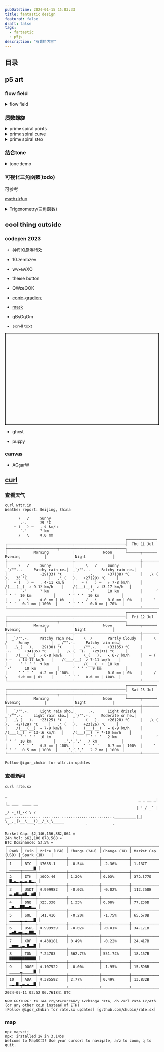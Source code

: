 ```yaml
---
pubDatetime: 2024-01-15 15:03:33
title: fantastic design
featured: false
draft: false
tags:
  - fantastic
  - p5js
description: "有趣的内容"
---
```


## 目录

## p5 art

### flow field

<details>
<summary>flow field</summary>


<FlowFieldA client:visible />

```tsx
import type p5 from "p5";
import Basic from "@components/react/p5/index.tsx";
import { Slider } from "@shadcn/ui/slider";
import { cn } from "@utils/utils";
import { useDebounce } from "@uidotdev/usehooks";
import { useCallback, useState } from "react";

export default () => {
  let [density, setDensity] = useState(30);
  let debounceDensity = useDebounce(density, 200);
  const sketch = useCallback(
    (p: p5) => {
      let points: p5.Vector[];
      let mult: number;
      const setup = () => {
        points = [];
        mult = 0.005;
        p.createCanvas(p.windowHeight / 2, p.windowHeight / 2);
        p.noiseDetail(1, 0.5);
        // p.angleMode(p.DEGREES);
        p.frameRate(120);
        p.pixelDensity(3);
        p.background(0);
        let density = debounceDensity || 200;
        let space = p.width / density;

        for (let i = 0; i < p.width; i += space) {
          for (let j = 0; j < p.height; j += space) {
            let point = p.createVector(i, j);
            points.push(point);
          }
        }
      };
      const draw = () => {
        if (p.frameCount > 1200) {
          p.noLoop();
          return;
        } else {
          p.noStroke();
          p.fill(255);
          for (let i = 0; i < points.length; i++) {
            let r = p.map(points[i].x, 0, p.width, 50, 255);
            let g = p.map(points[i].y, 0, p.height, 255, 50);
            let b = p.map(points[i].x, 0, p.width, 255, 50);
            p.fill(r, g, b);
            let noiseX = points[i].x * mult;
            let noiseY = points[i].y * mult;
            let angle = p.map(p.noise(noiseX, noiseY), 0, 1, 0, 720);
            let walk = p.createVector(p.cos(angle) * 1, p.sin(angle) * 1);
            points[i].add(walk);
            p.ellipse(points[i].x, points[i].y, 1, 1);
          }
        }
      };
      const resize = setup;
      p.setup = setup;
      p.draw = draw;
      p.windowResized = resize;
    },
    [debounceDensity]
  );
  return (
    <>
      密度{density}
      <Slider
        defaultValue={[30]}
        max={40}
        min={20}
        step={1}
        className={cn("w-[100%] m-4")}
        onValueChange={value => {
          setDensity(value[0]);
        }}
        value={[density]}
      />
      <Basic sketch={sketch}></Basic>
    </>
  );
};
```

- after i changed walker angle


<FlowFieldB client:visible />

error

</details>

### 质数螺旋

<details>
<summary>prime spiral points</summary>


<PrimeSpiral client:visible />

```tsx
import type p5 from "p5";
import Basic from "@components/react/p5/index.tsx";
import { useCallback, useState } from "react";
import { useDebounce } from "@uidotdev/usehooks";
import { Slider } from "@shadcn/ui/slider";
import { cn } from "@utils/utils";

export default () => {
  let [Num, setNum] = useState(5);
  let debounceNum = useDebounce(Num, 200);

  const sketch = useCallback(
    (p: p5) => {
      let points: p5.Vector[] = [];

      const setup = () => {
        p.createCanvas(p.windowWidth / 2, p.windowWidth / 2);
        for (let i = 0; i < (p.windowWidth * debounceNum) / p.PI; i++) {
          let vector = p.createVector(i, i);
          points.push(vector);
        }
        p.background(255);
        p.translate(p.windowWidth / 4, p.windowWidth / 4);
        p.stroke(0);
        p.fill(0);
        p.line(0, p.height / 2, p.width, p.height / 2);
        p.line(p.width / 2, 0, p.width / 2, p.height);
        p.noStroke();
        for (let i = 0; i < points.length; i++) {
          let len = points[i].x;
          let x1 = p.cos(len) * len;
          let y1 = p.sin(len) * len;
          x1 = Number(x1.toFixed(2));
          y1 = Number(y1.toFixed(2));
          p.ellipse(
            x1 / debounceNum,
            y1 / debounceNum,
            debounceNum,
            debounceNum
          );
        }
      };
      const draw = () => {};
      const resize = () => {
        p.resizeCanvas(p.windowWidth / 2, 240);
      };
      p.setup = setup;
      p.draw = draw;
      p.windowResized = resize;
    },
    [debounceNum]
  );
  return (
    <>
      数量{Num}
      <Slider
        defaultValue={[5]}
        max={10}
        min={1}
        step={0.1}
        className={cn("w-[100%] m-4")}
        onValueChange={value => {
          setNum(value[0]);
        }}
        value={[Num]}
      />
      <Basic sketch={sketch}></Basic>
    </>
  );
};
```

</details>

<details>
<summary>prime spiral curve</summary>


<PrimeSpiralCurve client:visible />

</details>
<details>
<summary>prime spiral step</summary>


<PrimeSpiralStep client:visible />

</details>

### 结合tone

<details>
<summary>tone demo</summary>


<Tone hideRandom client:visible />

</details>

### 可视化三角函数(todo)

可参考

[mathsisfun](https://www.mathsisfun.com/algebra/trigonometry.html)

<details>
<summary>Trigonometry(三角函数)</summary>


<Trigonometry client:visible />

</details>

## cool thing outside

### codepen 2023

- 神奇的悬浮特效

<p
  class="codepen"
  data-height="500"
  data-default-tab="result"
  data-slug-hash="YzJNbOa"
  data-preview="true"
  data-user="mubangadv"
></p>
<script async src="https://cpwebassets.codepen.io/assets/embed/ei.js"></script>

- 10.zembzev

<p
  class="codepen"
  data-height="500"
  data-default-tab="result"
  data-slug-hash="ZEmBzEv"
  data-preview="true"
  data-user="RAFA3L"
></p>
<script async src="https://cpwebassets.codepen.io/assets/embed/ei.js"></script>

- wvxewXO

<p
  class="codepen"
  data-height="300"
  data-default-tab="result"
  data-slug-hash="wvxewXO"
  data-preview="true"
  data-user="gayane-gasparyan"
></p>
<script async src="https://cpwebassets.codepen.io/assets/embed/ei.js"></script>

- theme button

<p
  class="codepen"
  data-height="300"
  data-default-tab="result"
  data-slug-hash="LYgjpYZ"
  data-preview="true"
  data-user="jh3y"
></p>
<script async src="https://cpwebassets.codepen.io/assets/embed/ei.js"></script>

- QWzeQOK

<p
  class="codepen"
  data-height="300"
  data-default-tab="result"
  data-slug-hash="QWzeQOK"
  data-preview="true"
  data-user="ecemgo"
></p>
<script async src="https://cpwebassets.codepen.io/assets/embed/ei.js"></script>

- [conic-gradient](https://developer.mozilla.org/zh-CN/docs/Web/CSS/gradient/conic-gradient)

<p
  class="codepen"
  data-height="300"
  data-default-tab="result"
  data-slug-hash="GRBeXLY"
  data-preview="true"
  data-user="avstorm"
></p>
<script async src="https://cpwebassets.codepen.io/assets/embed/ei.js"></script>

- [mask](https://developer.mozilla.org/zh-CN/docs/Web/CSS/mask)

<p
  class="codepen"
  data-height="300"
  data-default-tab="result"
  data-slug-hash="MWBjraa"
  data-preview="true"
  data-user="t_afif"
></p>
<script async src="https://cpwebassets.codepen.io/assets/embed/ei.js"></script>

- qByGqOm

<p
  class="codepen"
  data-height="300"
  data-default-tab="result"
  data-slug-hash="qByGqOm"
  data-preview="true"
  data-user="thebabydino"
></p>
<script async src="https://cpwebassets.codepen.io/assets/embed/ei.js"></script>

- scroll text

<p
  class="codepen"
  data-height="300"
  data-default-tab="result"
  data-slug-hash="eYbYydG"
  data-preview="true"
  data-user="jh3y"
  style="height: 300px; box-sizing: border-box; display: flex; align-items: center; justify-content: center; border: 2px solid; margin: 1em 0; padding: 1em;"
></p>
<script async src="https://cpwebassets.codepen.io/assets/embed/ei.js"></script>

- ghost

<p
  class="codepen"
  data-height="300"
  data-default-tab="result"
  data-slug-hash="yLGxEKb"
  data-preview="true"
  data-user="ksenia-k"
></p>
<script async src="https://cpwebassets.codepen.io/assets/embed/ei.js"></script>

- puppy

<p
  class="codepen"
  data-height="300"
  data-default-tab="result"
  data-slug-hash="MWBGbOb"
  data-preview="true"
  data-user="Ma5a"
></p>
<script async src="https://cpwebassets.codepen.io/assets/embed/ei.js"></script>

### canvas

- AGgarW

<p
  class="codepen"
  data-height="300"
  data-default-tab="result"
  data-slug-hash="AGgarW"
  data-pen-title="Gravity Points"
  data-preview="true"
  data-user="akm2"
></p>
<script async src="https://cpwebassets.codepen.io/assets/embed/ei.js"></script>

## [curl](https://github.com/chubin/awesome-console-services?tab=readme-ov-file#Monitoring)

### 查看天气

```shell
curl wttr.in
Weather report: Beijing, China

      \   /     Sunny
       .-.      29 °C
    ― (   ) ―   ↓ 4 km/h
       `-’      7 km
      /   \     0.0 mm
                                                       ┌─────────────┐
┌──────────────────────────────┬───────────────────────┤  Thu 11 Jul ├───────────────────────┬──────────────────────────────┐
│            Morning           │             Noon      └──────┬──────┘     Evening           │             Night            │
├──────────────────────────────┼──────────────────────────────┼──────────────────────────────┼──────────────────────────────┤
│     \   /     Sunny          │     \   /     Sunny          │  _`/"".-.     Patchy rain ne…│  _`/"".-.     Patchy rain ne…│
│      .-.      +29(33) °C     │      .-.      +37(38) °C     │   ,\_(   ).   36 °C          │   ,\_(   ).   +27(29) °C     │
│   ― (   ) ―   ↓ 4-11 km/h    │   ― (   ) ―   ↑ 7-8 km/h     │    /(___(__)  ↗ 9-12 km/h    │    /(___(__)  ↙ 13-17 km/h   │
│      `-’      7 km           │      `-’      10 km          │      ‘ ‘ ‘ ‘  10 km          │      ‘ ‘ ‘ ‘  10 km          │
│     /   \     0.0 mm | 0%    │     /   \     0.0 mm | 0%    │     ‘ ‘ ‘ ‘   0.1 mm | 100%  │     ‘ ‘ ‘ ‘   0.0 mm | 70%   │
└──────────────────────────────┴──────────────────────────────┴──────────────────────────────┴──────────────────────────────┘
                                                       ┌─────────────┐
┌──────────────────────────────┬───────────────────────┤  Fri 12 Jul ├───────────────────────┬──────────────────────────────┐
│            Morning           │             Noon      └──────┬──────┘     Evening           │             Night            │
├──────────────────────────────┼──────────────────────────────┼──────────────────────────────┼──────────────────────────────┤
│  _`/"".-.     Patchy rain ne…│    \  /       Partly Cloudy  │     \   /     Sunny          │  _`/"".-.     Patchy rain ne…│
│   ,\_(   ).   +29(30) °C     │  _ /"".-.     +33(35) °C     │      .-.      +34(35) °C     │   ,\_(   ).   +29(31) °C     │
│    /(___(__)  ↙ 6-8 km/h     │    \_(   ).   ↖ 6-7 km/h     │   ― (   ) ―   ↗ 14-17 km/h   │    /(___(__)  ↗ 7-11 km/h    │
│      ‘ ‘ ‘ ‘  9 km           │    /(___(__)  10 km          │      `-’      10 km          │      ‘ ‘ ‘ ‘  9 km           │
│     ‘ ‘ ‘ ‘   0.2 mm | 100%  │               0.0 mm | 0%    │     /   \     0.0 mm | 0%    │     ‘ ‘ ‘ ‘   0.6 mm | 100%  │
└──────────────────────────────┴──────────────────────────────┴──────────────────────────────┴──────────────────────────────┘
                                                       ┌─────────────┐
┌──────────────────────────────┬───────────────────────┤  Sat 13 Jul ├───────────────────────┬──────────────────────────────┐
│            Morning           │             Noon      └──────┬──────┘     Evening           │             Night            │
├──────────────────────────────┼──────────────────────────────┼──────────────────────────────┼──────────────────────────────┤
│  _`/"".-.     Light rain sho…│      .-.      Light drizzle  │  _`/"".-.     Light rain sho…│  _`/"".-.     Moderate or he…│
│   ,\_(   ).   +23(25) °C     │     (   ).    +26(28) °C     │   ,\_(   ).   +27(29) °C     │   ,\_(   ).   +23(26) °C     │
│    /(___(__)  ← 7-9 km/h     │    (___(__)   ← 8-9 km/h     │    /(___(__)  ← 13-16 km/h   │    /(___(__)  ← 7-10 km/h    │
│      ‘ ‘ ‘ ‘  10 km          │     ‘ ‘ ‘ ‘   2 km           │      ‘ ‘ ‘ ‘  10 km          │    ‚‘‚‘‚‘‚‘   7 km           │
│     ‘ ‘ ‘ ‘   0.5 mm | 100%  │    ‘ ‘ ‘ ‘    0.7 mm | 100%  │     ‘ ‘ ‘ ‘   0.5 mm | 100%  │    ‚’‚’‚’‚’   2.7 mm | 100%  │
└──────────────────────────────┴──────────────────────────────┴──────────────────────────────┴──────────────────────────────┘

Follow @igor_chubin for wttr.in updates
```

### 查看新闻

```
curl rate.sx
                                                                      _
                                                             _ _ __ _| |_ ___  ____ __
                                                            | '_/ _` |  _/ -_)(_-< \ /
__................................................__________|_| \__,_|\__\___()__/_\_\_____
 '           '           '           '           '

Market Cap: $2,146,156,882,064 =
24h Vol: $62,100,878,588 =
BTC Dominance: 53.5% =
┌──────┬──────┬─────────────┬──────────────┬─────────────┬──────────────────┬──────────────┐
│ Rank │ Coin │ Price (USD) │ Change (24H) │ Change (1H) │ Market Cap (USD) │ Spark (1H)   │
├──────┼──────┼─────────────┼──────────────┼─────────────┼──────────────────┼──────────────┤
│ 1    │ BTC  │ 57635.1     │ -0.54%       │ -2.36%      │ 1.137T           │ ▁▁▁▁▁▁▁▁▁▁▁▇ │
├──────┼──────┼─────────────┼──────────────┼─────────────┼──────────────────┼──────────────┤
│ 2    │ ETH  │ 3099.46     │ 1.29%        │ 0.03%       │ 372.577B         │ ▇▂▃▂▁▃▂▃▁▅▂▁ │
├──────┼──────┼─────────────┼──────────────┼─────────────┼──────────────────┼──────────────┤
│ 3    │ USDT │ 0.999982    │ -0.02%       │ -0.02%      │ 112.258B         │ ▃▁▅▇▃▃▅▇▂▁▅▇ │
├──────┼──────┼─────────────┼──────────────┼─────────────┼──────────────────┼──────────────┤
│ 4    │ BNB  │ 523.338     │ 1.35%        │ 0.08%       │ 77.236B          │ ▁▅▂▁▂▇▇▃▃▅▂▂ │
├──────┼──────┼─────────────┼──────────────┼─────────────┼──────────────────┼──────────────┤
│ 5    │ SOL  │ 141.416     │ -0.20%       │ -1.75%      │ 65.570B          │ ▁▁▁▁▁▂▁▂▁▁▁▇ │
├──────┼──────┼─────────────┼──────────────┼─────────────┼──────────────────┼──────────────┤
│ 6    │ USDC │ 0.999959    │ -0.02%       │ -0.01%      │ 34.121B          │ ▃▅▇▃▅▅▂▃▂▇▇▃ │
├──────┼──────┼─────────────┼──────────────┼─────────────┼──────────────────┼──────────────┤
│ 7    │ XRP  │ 0.438181    │ 0.49%        │ -0.22%      │ 24.417B          │ ▁▅▅▅▁▂▃▁▇▃▃▇ │
├──────┼──────┼─────────────┼──────────────┼─────────────┼──────────────────┼──────────────┤
│ 8    │ TON  │ 7.24703     │ 562.76%      │ 551.74%     │ 18.167B          │ ▇▇▇▇▇▇▇▇▇▇▇▇ │
├──────┼──────┼─────────────┼──────────────┼─────────────┼──────────────────┼──────────────┤
│ 9    │ DOGE │ 0.107522    │ -0.00%       │ -1.95%      │ 15.598B          │ ▁▁▁▁▁▂▁▁▁▁▁▇ │
├──────┼──────┼─────────────┼──────────────┼─────────────┼──────────────────┼──────────────┤
│ 10   │ ADA  │ 0.385592    │ 2.77%        │ 0.49%       │ 13.832B          │ ▁▂▁▇▁▂▃▂▃▂▂▇ │
└──────┴──────┴─────────────┴──────────────┴─────────────┴──────────────────┴──────────────┘
2024-07-11 02:52:06.761841 UTC

NEW FEATURE: to see cryptocurrency exchange rate, do curl rate.sx/eth (or any other coin instead of ETH)
[Follow @igor_chubin for rate.sx updates] [github.com/chubin/rate.sx]
```

### map

```shell
npx mapscii
npx: installed 26 in 3.145s
Welcome to MapSCII! Use your cursors to navigate, a/z to zoom, q to quit.



















































                                                                         ⣿⣿⣿⣿⣿⣿⣿⣿⣿⣿⣿⣿⣿⣿⣿⣿⣿⣿⣿⣿⣿⣿⣿⣿⣿⣿⣿⣿⣿⣿⣿⣿⣿⣿⣿⣿⣿⣿⣿⣿⣿⣿⣿⣿⣿⣿⣿⣿⣿⣿⣿⣿⣿⣿⣿⣿⣿⣿⣿⣿⣿⣿⠿⠛⠛⠻⠿⢿⣿⣿⣿⣿⣿⣿⣿⣿⣿⣿⣿⣿⣿⣿⣿⣿⣿⣿⣿⣿⣿⣿⣿⣿⣿⣿⣿⣿⣿⣿⣿⣿⣿⣿⣿⣿⣿⣿⣿⣿⣿⣿⣿⣿⣿⣿⣿⣿⣿⣿⣿⣿⣿⣿⣿⣿⣿⣿⣿⣿⣿⣿⣿⣿⣿⣿⣿⣿⣿⣿⣿⣿⣿⣿⣿⣿⣿⣿⣿⣿⣿⣿⣿⣿⣿⣿⣿⣿⣿⣿⣿⣿⣿⣿⣿⣿⣿⣿⣿⣿⣿⣿⣿⣿⣿⣿
⣿⣿⣿⣿⣿⣿⣿⣿⣿⣿⣿⣿⣿⣿⣿⣿⣿⣿⣿⣿⣿⣿⣿⣿⣿⣿⣿⣿⣿⣿⣿⣿⣿⣿⣿⣿⣿⣿⣿⣿⣿⣿⠿⠻⠟⠛⠛⠿⠿⢿⣿⣿⣿⣿⣿⣿⣿⣿⣿⠟⠛⠃⠀⠀⠀⠀⠀⠀⠹⣿⣿⣿⣿⣿⣿⣿⣿⣿⣿⣿⣿⣿⣿⣿⣿⣿⣿⣿⣿⣿⣿⣿⣿⣿⣿⣿⣿⣿⣿⣿⣿⣿⣿⣿⣿⣿⣿⣿⣿⣿⣿⣿⣿⣿⣿⣿⣿⣿⣿⣿⣿⣿⣿⣿⣿⣿⣿⣿⣿⣿⣿⣿⣿⣿⣿⣿⣿⣿⣿⣿⣿⣿⣿⣿⣿⣿⣿⣿⣿⣿⣿⣿⣿⣿⣿⣿⣿⣿⣿⣿⣿⣿⣿⣿⣿⣿⣿⣿⣿⣿⣿⣿⣿⣿
⣿⣿⣿⣿⣿⣿⣿⣿⣿⣿⣿⣿⣿⣿⣿⣿⣿⣿⣿⣿⣿⣿⣿⣿⣿⣿⣿⣿⣿⣿⣿⣿⣿⣿⣿⣿⣿⣿⣿⢻⡟⠀⠀⠀⠀⠀⠀⠀⠀⠀⢹⣿⣿⣿⣿⣿⣿⣿⠁⠀⠀⠀⠀⠀⠀⠀⠀⠀⠀⢈⣿⣿⣿⣿⣿⣿⣿⣿⣿⣿⣿⣿⣿⣿⣿⣿⣿⣿⣿⣿⣿⣿⣿⣿⣿⣿⣿⣿⣿⣿⣿⣿⣿⣿⣿⣿⣿⣿⣿⣿⣿⣿⣿⣿⣿⣿⣿⣿⣿⣿⣿⣿⣿⣿⣿⣿⣿⣿⣿⣿⣿⣿⣿⣿⣿⣿⣿⣿⣿⣿⣿⣿⣿⣿⣿⣿⣿⣿⣿⣿⣿⣿⣿⣿⣿⣿⣿⣿⣿⣿⣿⣿⣿⣿⣿⣿⣿⣿⣿⣿⣿⣿⣿⣿
⣿⣿⣿⣿⣿⣿⣿⣿⣿⣿⣿⣿⣿⣿⣿⣿⣿⣿⣿⣿⣿⣿⣿⣿⣿⣿⣿⣿⣿⣿⣿⣿⣿⣿⣿⣿⡿⠛⠁⠀⠁⠀⠀⠀⠀⠀⠀⠀⢀⣠⣿⠿⠛⠛⢿⠏⠈⠻⡄⠀⠀⠀⠀⠀⠀⠶⠖⠺⡿⢿⣿⣿⣿⣿⣿⣿⣿⣿⣿⣿⣿⣿⣿⣿⣿⣿⣿⣿⣿⣿⣿⣿⣿⣿⣿⣿⣿⣿⣿⣿⣿⣿⣿⣿⣿⣿⣿⣿⣿⣿⣿⣿⣿⣿⣿⣿⣿⣿⣿⣿⣿⣿⣿⣿⣿⣿⣿⣿⣿⣿⣿⣿⣿⣿⣿⣿⣿⣿⣿⣿⣿⣿⣿⣿⣿⣿⣿⣿⣿⣿⣿⣿⣿⣿⣿⣿⣿⣿⣿⣿⣿⣿⣿⣿⣿⣿⣿⣿⣿⣿⣿⣿⣿⣿
⣿⣿⣿⣿⣿⣿⣿⣿⣿⣿⣿⣿⣿⣿⣿⣿⣿⣿⣿⣿⣿⣿⣿⣿⣿⣿⣿⣿⣿⣿⣿⣿⣿⣿⣿⣿⣧⠀⠀⠀⠀⠀⠀⠀⠀⠀⠀⠐⣿⣿⡇⠀⠀⠀⠀⠀⠀⠀⠈⠀⠀⠀⠀⠀⠀⠀⠀⠀⠀⣸⠟⠋⠁⠈⢻⣿⣿⣿⣿⣿⣿⣿⣿⣿⣿⣿⣿⣿⣿⣿⣿⣿⣿⣿⣿⣿⣿⣿⣿⣿⣿⣿⣿⣿⣿⣿⣿⣿⣿⣿⣿⣿⣿⣿⣿⣿⣿⣿⣿⣿⣿⣿⣿⣿⣿⣿⣿⣿⣿⣿⣿⣿⣿⣿⣿⣿⣿⣿⣿⣿⣿⣿⣿⣿⣿⣿⣿⣿⣿⣿⣿⣿⣿⣿⣿⣿⣿⣿⣿⣿⣿⣿⣿⣿⣿⣿⣿⣿⣿⣿⣿⣿⣿⣿
⣿⣿⣿⣿⣿⣿⣿⣿⣿⣿⣿⣿⣿⣿⣿⣿⣿⣿⣿⣿⣿⣿⣿⣿⣿⣿⣿⣿⣿⣿⣿⣿⣿⣿⡟⠈⠿⣧⣀⣀⠀⠀⠀⠀⠀⠀⢀⣾⡿⠁⠀⠀⠀⠀⠀⠀⠀⠀⠀⠀⠀⠀⠀⠀⠀⠀⠀⠀⠀⠁⠀⠀⢀⣴⣿⣿⣿⣿⣿⣿⣿⣿⣿⣿⣿⣿⣿⣿⣿⣿⣿⣿⣿⣿⣿⣿⣿⣿⣿⣿⣿⣿⣿⣿⢟⣿⣿⣿⣿⣿⣿⣿⣿⣿⣿⣿⣿⣿⣿⣿⣿⣿⣿⣿⣿⠏⠁⢻⣿⣿⣿⣿⣿⣿⣿⣿⣿⣿⣿⣿⣿⣿⣿⣿⣿⣿⣿⣿⣿⣿⣿⣿⣿⣿⣿⣿⣿⣿⣿⣿⣿⣿⣿⣿⣿⣿⣿⣿⣿⣿⣿⣿⣿⣿
⣿⣿⣿⣿⣿⣿⣿⣿⣿⣿⣿⣿⣿⣿⣿⣿⣿⣿⣿⣿⣿⣿⣿⣿⣿⣿⣿⣿⣿⣿⣿⣿⣿⣿⡀⠀⠀⠈⣿⠛⠏⠀⠀⠀⠀⠀⣼⣿⡁⠀⠀⠀⠀⠀⠀⠀⠀⠀⠀⠀⠀⠀⠀⠀⠀⠀⠀⠀⠀⠀⠐⢺⣿⣿⣿⣿⣿⣿⣿⣿⣿⣿⣿⣿⣿⣿⣿⣿⢿⣍⡀⠁⠈⢻⣿⣿⣿⣿⣿⣿⣿⣿⣿⣴⣿⣿⣿⣿⣿⣿⣿⣿⣿⣿⣿⣿⣿⣿⣿⣿⣿⣿⣿⣿⣿⡆⠀⠀⢿⣿⣿⣿⣿⣿⣿⣿⣿⣿⣿⣿⣿⣿⣿⣿⣿⣿⣿⣿⣿⣿⣿⣿⣿⣿⣿⣿⣿⣿⣿⣿⣿⣿⣿⣿⣿⣿⣿⣿⣿⣿⣿⣿⣿⣿
⣿⣿⣿⣿⣿⣿⣿⣿⣿⣿⣿⣿⣿⣿⣿⣿⣿⣿⣿⣿⣿⣿⣿⣿⣿⣿⣿⣿⣿⣿⣿⣿⣿⣿⣷⡄⠀⠀⢙⡄⠀⠀⠀⠤⣤⣿⣿⣿⡿⠀⠀⠀⠀⠀⠀⠀⠀⠀⠀⠀⠀⠀⠀⠀⠀⠀⠀⠀⠀⠀⠀⣿⣿⣿⣿⣿⣿⣿⣿⣿⣿⣿⣿⣿⣿⣿⠀⠉⠀⠹⣷⣤⣴⣿⣿⣿⣿⣿⣿⣿⣿⣿⣿⣿⣿⣿⣿⣿⣿⣿⣿⣿⣿⣿⣿⣿⣿⣿⣿⣿⣿⣿⣿⣿⣿⣿⡀⠀⢸⡿⣿⣿⣿⣿⣿⣿⣿⣿⣿⣿⣿⣿⣿⣿⣿⣿⣿⣿⣿⣿⣿⣿⣿⣿⣿⣿⣿⣿⣿⣿⣿⣿⣿⣿⣿⣿⣿⣿⣿⣿⣿⣿⣿⣿
⣿⣿⣿⣿⣿⣿⣿⣿⣿⣿⣿⣿⣿⣿⣿⣿⣿⣿⣿⣿⣿⣿⣿⣿⣿⣿⣟⣿⣿⣿⣂⠹⣿⡽⣿⣧⣀⣰⠛⠁⠀⠀⠀⢘⣿⡿⠟⠁⠀⠀⠀⠀⠀⠀⠀⠀⠀⠀⠀⠀⠀⠀⠀⠀⠀⠀⠀⠀⠀⠀⢸⣿⣿⣿⣿⣿⣿⣿⣿⣿⣿⣿⣿⣿⣿⣿⣆⠀⠀⢠⣾⣿⣿⣿⣿⣿⣿⣿⣿⣿⣿⣿⣿⣿⣿⣿⣿⣿⣿⣿⣿⣿⣿⣿⣿⣿⣿⣿⣿⣿⣿⣿⣿⣿⣿⣿⣿⣶⣿⠃⢈⣿⣿⣿⣿⣿⣿⣿⣿⣿⣿⣿⣿⣿⣿⣿⣿⣿⣿⣿⣿⣿⣿⣿⣿⣿⣿⣿⣿⣿⣿⣿⣿⣿⣿⣿⣿⣿⣿⣿⣿⣿⣿⣿
⣿⣿⣿⣿⣿⣿⣿⣿⣿⣿⣿⣿⣿⣿⣿⣿⣿⣿⣿⣿⣿⣿⣿⡿⣿⣿⣩⣿⣿⣿⣿⣿⣿⣿⣿⣿⣿⣿⡻⡄⠀⠀⣠⣿⣿⣷⣤⣀⡀⠀⠀⠀⠀⠀⠀⠀⠀⠀⠀⠀⠀⠀⠀⠀⠀⠀⠀⠀⠀⠀⠸⣿⣿⣿⣿⣿⣿⣿⣿⣿⣿⣿⣿⣿⣿⣿⣿⡦⠀⣿⣿⣨⣿⣿⣿⣿⣿⣿⣿⣿⣿⣿⣿⣿⣿⣿⣿⣿⣿⣿⣿⣿⣿⣿⣿⣿⣿⣿⣿⣿⣿⣿⣿⣿⣿⣿⣿⣿⣿⣾⡿⢿⣿⣿⣿⣿⣿⣿⣿⣿⣿⣿⣿⣿⣿⣿⣿⣿⣿⣿⣿⣿⣿⣿⣿⣿⣿⣿⣿⣿⣿⣿⣿⣿⣿⣿⣿⣿⣿⣿⣿⣿⣿⣿
⣿⣿⣿⣿⣿⣿⣿⣿⣿⣿⣿⣿⣿⣿⣿⣿⣿⣿⣿⣿⣿⣿⠃⢀⣿⣿⣿⡿⣿⣿⣿⣿⣿⣿⡙⠿⢿⣟⠁⢀⣀⠈⣻⣿⣿⣿⣿⠉⠀⠀⠀⠀⠀⠀⠀⠀⠀⠀⠀⠀⠀⠀⠀⠀⠀⠀⠀⠀⠀⠀⣰⣿⣿⣿⣿⣿⣿⣿⣿⣿⣿⣿⣿⣿⣿⣿⣿⣿⣴⣿⣿⣿⣿⣿⣿⣿⣿⣿⣿⣿⣿⣿⣿⣿⣿⣿⣿⣿⣿⣿⣿⣿⡿⢿⣿⣿⣿⣿⣿⣿⣿⣿⣿⣿⣿⣿⣿⣿⣿⡟⠀⠚⡿⠿⢿⣿⣿⣿⣿⣿⣿⣿⣿⣿⣿⣿⣿⣿⣿⣿⣿⣿⣿⣿⣿⣿⣿⣿⣿⣿⣿⣿⣿⣿⣿⣿⣿⣿⣿⣿⣿⣿⣿⣿
⣿⣿⣿⣿⣿⣿⣿⣿⣿⣿⣿⣿⣿⣿⣿⣿⣿⣿⣿⣿⣿⣧⣾⣿⠃⠉⢿⣷⠟⣿⣿⣉⠀⣿⣿⣷⠘⣿⣿⡿⠿⣿⣿⣿⣿⣿⣿⣷⣾⣿⣶⣤⡀⠀⠀⠀⠀⠀⠀⠀⠀⠀⠀⠀⠀⠀⠀⠀⠀⠀⠹⣿⣿⣿⣿⣿⣿⣿⣿⣿⣿⣿⣿⣿⣿⣿⣿⣿⣿⣿⣿⣿⣿⣿⣿⣿⣿⣿⣿⣿⣿⣿⣿⣿⣿⣿⣿⣿⣿⠟⢉⣠⣶⣿⣿⣿⣿⣿⣿⣿⣿⣿⣿⣿⣿⠟⠛⠟⠀⠀⠀⠀⠀⠀⠀⢻⣿⣿⣿⣿⣿⣿⣿⣿⣿⣿⣿⠛⠛⠻⢿⣿⣿⣿⣿⣿⣿⣿⣿⣿⣿⣿⣿⣿⣿⣿⣿⣿⣿⣿⣿⣿⣿⣿
⣿⣿⣿⣿⣿⣿⣿⣿⣿⣿⣿⣿⣿⣿⣿⣿⣿⣿⣿⣿⣿⣿⣿⣿⣶⣟⣡⣤⣶⣿⣿⣿⣶⣿⣍⣿⣄⣀⣀⣀⣀⣼⣿⣿⣿⣿⣿⣿⣿⣿⣿⣿⣧⠀⠀⠀⠀⠀⠀⠀⠀⠀⠀⠀⠀⠀⠀⠀⠀⠀⠸⣿⣿⣿⣿⣿⣿⣿⣿⣿⣿⣿⣿⣿⣿⣿⣿⣿⣿⣿⣿⣿⣿⣿⣿⣿⣿⣿⣿⣿⣿⣿⣿⣿⣿⣿⣿⡯⠀⣰⣿⣿⣿⣿⣿⣿⣿⣿⣿⣿⣿⣿⡟⠋⠀⠀⠀⠀⠀⠀⠀⠀⠀⢀⣤⣾⣿⣿⣿⣿⣿⣿⣿⣿⣿⣿⣿⣦⣤⣤⣾⣷⣭⣿⣿⣿⣿⣿⣿⣿⣿⣿⣿⣿⣿⣿⣿⣿⣿⣿⣿⣿⣿⣿
⣿⣿⣿⣿⣿⣿⣿⣿⣿⣿⣿⣿⣿⣿⣿⣿⣿⣿⣿⣿⣿⠀⠉⠉⣻⣿⣿⣿⣿⠿⣿⡿⠻⢿⡏⠉⣻⡿⢟⣿⡿⡿⠿⣿⣿⣿⣿⣿⣿⣿⣿⣿⣿⣧⠀⠀⠀⠀⠀⠀⠀⠀⠀⠀⠀⠀⠀⠀⠀⣀⣹⣿⣿⣿⣿⣿⣿⣿⣿⣿⣿⣿⣿⣿⣿⣿⣿⣿⣿⣿⣿⣿⣿⣿⣿⣿⣿⣿⣿⣿⣿⣿⣿⣿⣿⣿⡿⠀⣼⣿⣿⣿⣿⣿⣿⣿⣿⣿⣿⡿⠛⠛⠃⠀⠀⠀⠀⠀⠀⠀⠀⠀⠀⠉⠛⡿⠿⢿⣿⣿⡿⠿⣿⣿⣿⣿⣿⣿⣟⣻⣿⣿⣿⣿⣿⣿⣿⣿⣿⣿⣿⣿⣿⣿⣿⣿⣿⣿⣿⣿⣿⣿⣿⣿
⣿⣿⣿⣿⣿⣿⣿⣿⣿⣿⣿⣿⣿⣿⣿⣿⣿⣿⣿⣿⠇⠀⢠⡞⠁⠛⠻⠹⡇⢰⣿⡛⠀⢻⣇⣾⣿⡇⠘⠏⠀⣹⠖⠾⣿⣿⣿⣿⣿⣿⣿⣿⣿⣿⠇⠀⠀⠀⠀⠀⠀⠀⠀⠀⠀⠀⠀⠀⠰⣽⣿⣿⣿⣿⣿⣿⣿⣿⣿⣿⣿⣿⣿⣿⣿⣿⣿⣿⣿⣿⣿⣿⣿⣿⣿⣿⣿⣿⣿⣿⣿⣿⣿⣿⣿⣿⠁⣼⣿⣿⣿⣿⣿⣿⠉⢻⣿⣿⠿⣇⠀⠀⠀⠀⠀⠀⠀⠀⠀⠀⠀⠀⠀⠀⠀⠀⠀⠀⠉⠉⠁⠀⢸⣿⣿⣿⣿⣿⠛⠻⠿⢿⣿⣿⣿⣿⣿⣿⣿⣿⣿⣿⣿⣿⣿⣿⣿⣿⣿⣿⣿⣿⣿⣿
⣿⣿⣿⣿⡟⢻⣿⣿⣿⣿⣿⣿⣿⣿⣿⣿⣿⣿⣿⣿⣶⣤⣿⡶⢂⡀⠀⠀⠁⠀⢿⣿⣷⣾⠋⢹⣿⡧⠀⠀⠀⠀⠀⠀⠘⠻⣿⣿⣿⣿⣿⣿⣿⣿⣦⡀⠀⠀⠀⠀⠀⠀⠀⠀⠀⠀⠀⠀⣦⢹⣿⣿⣿⣿⣿⣿⣿⣿⣿⣿⣿⣿⣿⣿⣿⣿⣿⣿⣿⣿⣿⣿⡿⠿⢿⣿⣿⣿⣿⣿⣿⣿⣿⣿⣿⣧⣄⣻⣿⣿⣿⣿⣿⠃⠀⢺⡝⠇⠀⠈⠀⠀⠀⠀⠀⠀⠀⠀⠀⠀⠀⠀⠀⠀⠀⠀⠀⠀⠀⠀⠀⠀⠈⢿⠋⠛⠙⠉⠃⠀⠀⠀⠈⠻⣿⡿⠿⣿⣿⣿⣿⣿⣿⣿⣿⣿⣿⣟⣻⣿⣿⣿⣿⣿
⣿⣿⠉⠀⠀⠀⠀⠈⠉⠙⠛⠛⡿⣿⣿⡿⡿⠟⠏⢿⣿⠿⢿⣿⣛⠉⠁⠀⠀⡀⢀⣽⡿⢻⡄⠠⢿⣿⣷⡶⢦⣤⣦⣄⠀⠀⠀⠹⣿⣿⣿⣿⣿⣿⣇⣽⠀⠀⠀⠀⠀⠀⠀⠀⠀⠀⠀⠐⣛⣿⣿⣿⣿⣿⣿⣿⣿⣿⣿⣿⣿⣿⣿⣿⣿⣿⣿⣿⣿⡿⢟⠛⠀⡔⣴⡻⢿⣿⣿⣿⣿⣿⣿⣿⣿⣿⣿⣿⣿⣿⢿⣿⣿⡀⠀⢸⡇⠀⠀⠀⠀⠀⠀⠀⠀⠀⠀⠀⠀⠀⠀⠀⠀⠀⠀⠀⠀⠀⠀⠀⠀⠀⠀⠀⠀⠀⠀⠀⠀⠀⠀⠀⠀⠀⠀⠀⠀⠸⡿⠿⣿⣿⣿⡻⠿⠿⣿⣿⣿⣿⣿⣿⣿⣿
⣉⠁⠀⠀⠀⠀⠀⠀⠀⠀⠀⠀⡇⠀⠉⠀⠀⠀⠀⠀⠀⠀⠀⠈⢙⣿⣶⣶⡛⠹⣷⣿⣿⠓⠿⠀⠘⢹⣿⠃⢠⣿⣿⡿⣦⡄⠀⠚⠿⣿⣿⣿⣿⣿⣿⠟⠀⠀⠀⠀⠀⠀⠀⠀⢀⣤⣶⣾⣿⣿⣿⣿⣿⣿⣿⣿⣿⣿⣿⣿⣿⣿⣿⣿⣿⣿⣿⣿⢟⡦⠗⢍⠊⠀⢇⠀⠀⠈⠙⢿⣿⣿⠿⣿⡿⠟⠽⠿⠛⠟⠁⠈⠙⠻⠀⢈⣏⠀⠀⠀⠀⠀⠀⠀⠀⠀⠀⠀⠀⠀⠀⠀⠀⠀⠀⠀⠀⠀⠀⠀⠀⠀⠀⠀⠀⠀⠀⠀⠀⠀⠀⠀⠀⠀⠀⠀⠀⠀⠀⠀⠀⠀⠛⠁⠀⠀⠀⠉⢻⣿⣿⣿⣿⣿
⣿⣷⡀⠀⠀⠀⠀⠀⠀⠀⠀⠀⡇⠀⠀⠀⠀⠀⠀⠀⣀⣤⣶⡤⠀⠀⠀⠈⠀⠀⠀⠉⠀⠀⠀⠀⠀⠈⠃⣄⣴⣿⣿⣷⣿⠁⠀⢀⡀⠙⢻⣿⣿⣿⣧⠀⠀⠀⠀⠀⠀⠀⠀⣠⣾⣿⣿⣿⣿⣿⣿⣿⡿⢿⣿⣿⣿⣿⣿⣿⣿⣿⣿⣿⣿⣿⣿⢃⠎⠀⠀⠘⡄⠀⠸⡀⢠⣄⡀⢀⡿⢿⠾⠟⠀⠀⠀⠀⠀⠀⠀⠀⠀⠀⢀⣾⠏⠀⠀⠀⠀⠀⠀⠀⠀⠀⠀⠀⠀⠀⠀⠀⠀⠀⠀⠀⠀⠀⠀⠀⠀⠀⠀⠀⠀⠀⠀⠀⠀⠀⠀⠀⠀⠀⠀⠀⠀⠀⠀⠀⠀⠀⠀⠀⠀⠀⠀⠀⡀⠹⡟⢻⣿⣿
⣀⣀⡤⠀⠀⠀⠀⠀⠀⠀⠀⠀⡇⠀⠀⠀⠀⠀⠀⠀⠠⠿⠟⠁⠀⠀⠀⠀⠀⠀⠀⠀⠀⠀⠀⠀⠀⠀⣼⠛⠿⣿⣿⢛⡛⠀⠀⠈⢿⣦⣿⣿⣿⣿⣿⡆⠀⠀⠀⠀⢠⣶⣿⣿⣿⣿⣿⣿⣿⣶⠈⠈⠀⣻⣿⣿⣿⣿⣿⣿⣿⣿⣿⣿⣿⣿⠃⡎⠀⠀⢠⣿⡷⠀⠰⡁⠀⣿⡿⣿⠅⠀⠀⠀⠀⠀⠀⠀⠀⠀⠀⠀⠀⠀⠀⠀⠀⠀⠀⠀⠀⠀⠀⠀⠀⠀⠀⠀⠀⠀⠀⠀⠀⠀⠀⠀⠀⠀⠀⠀⠀⠀⠀⠀⠀⠀⠀⠀⠀⠀⠀⠀⠀⠀⠀⠀⠀⠀⠀⠀⠀⠀⠀⠀⠀⠀⣀⣼⣷⣆⠀⣶⣿⣿
⡿⠿⠛⠀⠀⠀⠀⠀⠀⠀⠀⠀⡇⠀⠀⠀⠀⠀⠀⠀⠀⠀⠀⠀⣀⠀⣀⣄⠀⠀⠀⠀⠀⠀⠀⠀⣰⣿⣿⣶⣷⣿⣿⣿⣿⣷⣄⢢⣌⣿⣿⣿⣿⣿⣿⣿⡀⠀⠀⢀⣼⣿⣿⣿⣿⣿⣿⣿⣿⣿⣷⣶⣿⣿⣿⣿⣿⣿⣿⣿⣿⣿⣿⡿⠟⠁⡜⠁⠀⣠⣿⠋⠀⠀⠀⢣⠀⠀⠁⠀⠀⠀⠀⠀⠀⠀⠀⠀⠀⠀⠀⠀⠀⠀⠀⠀⠀⠀⠀⠀⠀⠀⠀⠀⠀⠀⠀⠀⠀⠀⠀⠀⠀⠀⠀⠀⠀⠀⠀⠀⠀⠀⠀⠀⠀⠀⠀⠀⠀⠀⠀⠀⠀⠀⠀⠀⠀⠀⠀⣀⠀⠀⠀⠀⠀⢀⡘⣿⣿⣿⣿⣿⣿⣿
⣧⠀⠀⠀⠀⠀⠀⣠⢀⣀⠀⠀⡇⠀⠀⠀⠀⠀⠀⠀⠀⠀⠀⠦⣼⠿⠋⠁⠀⠀⠀⠀⠀⠀⢀⣼⣿⣿⣿⣿⣿⣿⣿⡀⠉⠛⢿⣿⣿⣿⣿⣿⣿⣿⣿⣿⣷⣀⡀⢸⣿⣿⣿⣿⣿⣿⣿⣿⣿⣿⣿⣿⣿⣿⣿⣿⣿⣿⣿⣿⣿⣿⣿⠀⠀⠀⢣⠀⠰⣿⣿⠀⠀⢀⡰⣧⡄⢿⠆⠀⠀⠀⠀⠀⠀⠀⠀⠀⠀⠀⠀⠀⠀⠀⠀⠀⠀⠀⠀⠀⠀⠀⠀⠀⠀⠀⠀⠀⠀⠀⠀⠀⠀⠀⠀⠀⠀⠀⠀⠀⠀⠀⠀⠀⠀⠀⠀⠀⠀⠀⠀⠀⠀⠀⠀⢀⣤⣶⣤⡿⠀⠀⡀⢠⣾⣿⣿⣿⣿⣿⣿⣿⣿⣿
⣿⣿⣦⣄⣀⠀⣴⣷⣾⣿⣿⣿⣿⣵⡠⠢⡀⠀⠀⠀⠀⠀⠀⠀⠀⠀⠀⠴⠦⠄⠀⠀⠀⠀⠸⣿⣿⣿⣿⣿⣿⣿⣿⠃⠀⠀⠈⣿⣿⢻⣿⣿⣿⣿⣿⣿⣿⣿⣿⣿⣿⣿⣿⣿⣿⣿⣿⣿⣿⣿⣿⣿⣿⣿⣿⣿⣿⣿⣿⣿⣿⣿⣿⡇⠀⣴⣣⡄⢀⣼⣿⣷⠞⢛⠏⠙⠁⠀⠀⠀⠀⠀⠀⠀⠀⠀⠀⠀⠀⠀⠀⠀⠀⠀⠀⠀⠀⠀⠀⠀⠀⠀⠀⠀⠀⠀⠀⠀⠀⠀⠀⠀⠀⠀⠀⠀⠀⠀⠀⠀⠀⠀⠀⠀⠀⠀⠀⠀⢀⣤⣤⣤⣴⣶⣠⣾⣿⣿⠏⣴⣾⣿⣿⣿⣿⣿⣿⣿⣿⣿⣿⣿⣿⣿
⣿⣿⣿⡿⣷⣿⣽⣿⣿⣿⣿⣿⣿⣿⣿⣿⣧⡀⠀⠀⠀⠀⠀⠀⠀⠀⠀⠀⠀⠀⢰⠇⠀⠀⠀⠹⠿⢿⣿⣿⣿⣿⣿⣧⠀⠀⠀⠈⠁⠀⢻⣿⣿⣿⣿⣿⣿⣿⣿⣿⣿⣿⣿⣿⣿⣿⣿⣿⣿⣿⣿⣿⣿⣿⣿⣿⣿⣿⠑⣻⣿⣿⣿⣿⣿⢿⣇⢀⣼⣿⣿⢻⣏⠺⡀⠀⠀⠀⠀⠀⠀⠀⠀⠀⠀⠀⠀⠀⠀⠀⠀⠀⠀⠀⠀⠀⠀⠀⠀⠀⠀⠀⠀⠀⠀⠀⠀⠀⠀⠀⠀⠀⠀⠀⠀⠀⠀⠀⠀⠀⠀⠀⠀⠀⠀⠀⠀⣰⣿⣿⣿⣿⣿⣿⣿⣿⠉⠁⠈⣿⣿⣿⣿⣿⣿⣿⣿⣿⣿⣿⣿⣿⣿⣿
⣿⣿⣷⣿⣿⣿⣿⣿⣿⣿⣿⣿⣿⣿⣿⣿⣿⡜⠀⠀⠀⠀⠀⠀⠀⠀⠀⠀⠀⠀⠀⠀⣀⡀⠀⠀⠀⠀⠈⠛⢻⣿⡟⠁⠀⠀⠀⠀⠀⠀⠀⠙⢻⣿⣿⣿⣿⣿⣿⣿⣿⣿⣿⣿⣿⣿⣿⣿⣿⣿⣿⣿⣿⣿⣿⣿⢿⣻⣧⡹⣿⣿⣿⣿⣷⢾⣿⣾⣿⠿⠿⣥⣠⠋⠈⢆⠀⠀⠀⠀⠀⠀⠀⠀⠀⠀⠀⠀⠀⠀⣀⠤⠤⠒⢲⢄⣀⢤⠀⠀⠀⠀⠀⠀⠀⠀⠀⠀⠀⠀⠀⠀⢀⡞⠀⠀⠀⠀⠀⠀⠀⠀⠀⠀⠀⠠⢾⣿⣿⣿⣿⣿⣿⣿⣿⣿⠀⠀⣼⣿⣿⣿⣿⣿⣿⣿⣿⣿⣿⣿⣿⣿⣿⣿
⣿⣿⣿⣿⣿⣿⣿⣿⣿⣿⣿⣿⣿⣿⣿⣿⣿⣿⣧⠀⠀⠀⠀⠀⠀⠀⠀⠀⠀⠀⠀⠈⠋⢧⠀⠀⠀⠀⠀⠀⠘⣿⡟⠀⠀⠀⠀⠀⠀⠀⠀⠀⢀⣼⣿⣿⣿⣿⣿⣿⣿⣿⣿⣿⣿⣿⣿⣿⣿⣿⣿⣿⣿⣿⣿⣿⣣⣾⣏⠁⠘⣿⣟⣻⠁⠀⠀⢫⠀⠀⠀⢠⡣⠤⣀⡴⠥⡀⠀⠀⠀⠀⠀⠀⢀⣀⡀⠀⠀⠼⡂⠀⠀⠀⠀⠈⠀⠀⢣⡀⠀⠀⠀⠀⠀⠀⠀⠀⣄⡀⢀⡤⠞⠁⠀⠀⠀⠀⢰⠉⠑⢆⠀⠀⠀⠀⠀⠁⢹⣻⣿⣿⣿⣿⣿⣿⣦⣾⣿⣿⣿⣿⣿⣿⣿⣿⣿⣿⣿⣿⣿⣿⣿⣿
⣿⣿⣿⣿⣿⣿⣿⣿⣿⣿⣿⣿⣿⣿⣿⣿⣿⣿⣿⣗⣤⣀⣀⣀⣀⣀⣀⣀⣀⣀⣀⣀⣀⣀⣠⡀⠀⢀⣀⠀⠀⠈⠀⠀⠀⠀⠀⣠⣶⣶⣶⣾⡟⠺⢿⣿⣿⣿⣿⣿⣿⣿⣿⣿⣿⣿⣿⣿⣿⣿⣿⣿⣿⣿⣿⣿⣿⣿⣷⣿⠿⠋⠢⢇⡀⠀⠲⣉⣓⡢⣠⣔⠁⠀⠀⠀⠀⠑⠲⢤⠀⠀⢀⠦⠇⠀⠈⠉⠉⠋⠁⠀⠀⠀⠀⠀⠀⠀⠀⠉⠉⠢⢤⡔⠊⠉⠒⠬⠂⠘⠒⠒⠢⣀⡠⠔⢤⠔⠃⠀⠀⠈⠦⢄⠀⠀⠀⠀⣿⣿⣿⣿⣿⣿⣿⣿⣿⣿⣿⣿⣿⣿⣿⣿⣿⣿⣿⣿⣿⣿⣿⣿⣿⣿
⣿⣿⣿⣿⣿⣿⣿⣿⣿⣿⣿⣿⣿⣿⣿⣿⣿⣿⣿⣿⣿⠇⠀⠀⠀⠀⠀⠀⠀⠀⠀⠀⠀⠀⠀⠈⠽⠿⣿⣦⣀⠀⠀⠀⠀⠀⢼⢫⠀⣿⣿⣿⣷⣶⣮⣿⣿⣿⣿⣿⣿⣿⣿⣿⣿⣿⣿⣿⣿⣿⣿⣿⣿⣿⣿⣿⣿⣿⣷⣦⠀⠀⠀⣔⣓⠶⠾⡤⡮⣊⣡⠋⠒⠙⣵⣤⣀⣠⣴⠚⠀⠀⠈⠲⣠⣤⡄⠀⢀⣀⠀⠀⠀⠀⠀⠀⡠⠤⡤⠀⡰⠺⠁⠑⡆⠀⠀⠀⠀⠀⠀⠀⠀⠀⠀⠀⠓⡾⠄⠀⠀⠀⠀⠘⢒⠏⠀⣰⣿⣿⣿⣿⣿⣿⣿⣿⣿⣿⣿⣿⣿⣿⣿⣿⣿⣿⣿⣿⣿⣿⣿⣿⣿⣿
⣿⣿⣿⣿⣿⣿⣿⣿⣿⣿⣿⣿⣿⣿⣿⣿⣿⣿⣿⣿⡟⠀⠀⠀⠀⠀⠀⠀⠀⠀⠀⠀⠀⠀⠀⠀⠀⠐⣿⠣⣿⣛⣤⡴⠒⠒⣡⣼⣿⣥⣾⣿⣿⣿⣿⣿⣿⣿⣿⣿⣿⣿⣿⣿⣿⣿⣿⣿⣿⣿⣿⣿⣿⣿⣿⣿⡿⠿⢿⣿⣀⠀⣀⣈⣶⣄⠻⣿⣯⣺⣑⢦⠤⢤⣿⣿⣷⣿⣿⣤⣀⠀⠀⣾⣿⣏⠁⢰⠺⠻⢄⡠⡀⠀⠀⠀⣀⣀⣀⣲⠁⠀⠀⠀⠉⠒⠤⡀⠀⠀⠀⠀⢀⣀⠮⠒⠉⠀⠀⠀⠀⠀⠀⣰⣉⣀⣼⣿⣿⠛⣿⣿⣿⣿⣿⣿⣿⣿⣿⣿⣿⣿⣿⣿⣿⣿⣿⣿⣿⣿⣿⣿⣿⣿
⣿⣿⣿⣿⣿⣿⣿⣿⣿⣿⣿⣿⣿⣿⣿⣿⣿⣿⣿⣿⡇⠀⠀⠀⠀⠐⠆⠀⠀⠀⠀⠀⠀⠀⠀⠀⠀⠀⠋⠀⠛⠋⠀⠀⢠⣴⣿⣿⣿⣿⣿⣿⣿⣿⣿⣿⣿⣿⣿⣿⣿⣿⣿⣿⣿⣿⣿⣿⣿⣿⣿⣿⣿⣿⣿⣿⡞⡆⠀⠀⢨⣭⣿⣿⣿⣿⣧⣝⣻⣷⡻⣵⣶⣾⡿⠿⠟⠛⠻⠿⠟⢭⣗⠾⣿⣿⡿⠜⠊⠣⢄⡀⠳⢤⣾⡭⢁⣠⠔⠁⠀⠀⠀⠀⠀⠀⠀⠉⠉⠉⠒⠊⠁⠀⠀⠀⠀⠀⢀⣄⣀⠔⣪⣿⣿⣿⣿⣿⡿⣶⣿⣿⣿⣿⣿⣿⣿⣿⣿⣿⣿⣿⣿⣿⣿⣿⣿⣿⣿⣿⣿⣿⣿⣿
⣿⣿⣿⣿⣿⣿⣿⣿⣿⣿⣿⣿⣿⣿⣿⣿⣿⣿⣿⣿⣿⡄⠀⠀⠀⠀⠀⠀⠀⠀⠀⠀⠀⠀⠀⠀⠀⠀⠀⠀⠀⠀⠀⢀⣿⣿⣿⣿⣿⣿⣿⣿⣿⣿⣿⣿⣿⣿⣿⣿⣿⣿⣿⣿⣿⣿⣿⣿⣿⣿⣿⣿⣿⣿⣿⣿⣎⡆⣀⣠⣽⣿⣿⣿⣿⣿⣿⣛⣿⣿⣧⢸⣿⣧⠀⣀⠀⣀⣀⣀⣠⠼⡝⠙⠿⣿⣿⠔⠢⢄⡀⢈⠦⡽⠝⣯⣳⠀⠀⠀⠀⠀⠀⠀⠀⠀⠀⠀⠀⠀⠀⠀⠀⠀⠀⠀⠀⠺⡿⣿⣿⣥⠽⣿⣿⣿⣿⠟⢰⣿⣿⣿⣿⣿⣿⣿⣿⣿⣿⣿⣿⣿⣿⣿⣿⣿⣿⣿⣿⣿⣿⣿⣿⣿
⣿⣿⣿⣿⣿⣿⣿⣿⣿⣿⣿⣿⣿⣿⣿⣿⣿⣿⣿⣿⣿⣿⣤⣄⠀⠀⠀⠀⠀⠀⠀⠀⠀⠀⠀⠀⠀⠀⠀⠀⠀⠀⣠⣼⣿⣿⣿⣿⣿⣿⣿⣿⣿⣿⣿⣿⣿⣿⣿⣿⣿⣿⣿⣿⣿⣿⣿⣿⣿⣿⣿⣿⣿⣿⣿⣿⣿⠏⠙⢟⠉⠀⠀⠀⡎⢼⣿⣿⣿⣿⣿⣿⣿⣿⣿⣿⣿⣿⠄⣀⠇⠀⡜⠀⠀⠀⠀⠀⠀⢰⠑⠁⠀⠀⡬⠂⡤⠵⢢⠀⠀⠀⠀⠀⠀⠀⠀⠀⠀⠀⠀⠀⠀⠀⠀⠀⠀⠀⢺⣿⣿⣷⣶⣿⡿⣻⣣⣴⣿⣿⣿⣿⣿⣿⣿⣿⣿⣿⣿⣿⣿⣿⣿⣿⣿⣿⣿⣿⣿⣿⣿⣿⣿⣿
⣿⣿⣿⣿⣿⣿⣿⣿⣿⣿⣿⣿⣿⣿⣿⣿⣿⣿⣿⣿⣿⣿⣿⣿⡏⣯⡒⠒⠒⢢⢀⠀⠀⠀⠀⣀⠀⣀⣀⣀⡀⣾⣿⣿⣿⣿⣿⣿⣿⣿⣿⣿⣿⣿⣿⣿⣿⣿⣿⣿⣿⣿⣿⣿⣿⣿⣿⣿⣿⣿⣿⣿⣿⣿⣿⣿⠁⣀⡰⠊⠀⠀⠀⠀⠸⡖⠁⠉⠻⢿⠏⠉⡟⠻⠿⠻⠿⡟⢻⠑⠢⣀⠈⣱⣀⠀⠀⠀⠀⢘⣆⠀⢠⠜⠂⢀⠏⠀⠙⢄⡀⠀⠀⠀⠀⠀⠀⠀⠀⠀⠀⠀⠀⠀⠀⠀⠀⠀⠀⢿⣿⣿⣿⣿⣿⣿⣿⣿⣿⣿⣿⣿⣿⣿⣿⣿⣿⣿⣿⣿⣿⣿⣿⣿⣿⣿⣿⣿⣿⣿⣿⣿⣿⣿
⣿⣿⣿⣿⣿⣿⣿⣿⣿⣿⣿⣿⣿⣿⣿⣿⣿⣿⣿⣿⣿⣿⣿⣿⣿⣿⣷⣄⠀⠀⠉⠉⢆⣴⣿⣿⣿⣿⣿⣿⣿⢹⣿⣿⣿⣿⣿⣿⣿⣿⣿⣿⣿⣿⣿⣿⣿⣿⣿⣿⣿⣿⣿⣿⣿⣿⣿⣿⣿⣿⣿⣿⣿⣿⢻⣥⣏⡀⠀⠀⠀⠀⠀⠀⠀⡇⠀⠀⠀⠀⠀⠀⡇⠀⠀⠀⠰⣯⡁⠀⠀⠀⠉⠙⢿⣧⣄⣤⡀⠀⣑⡍⠁⠀⡔⠊⠀⠀⠀⠑⠪⢕⣒⣖⠶⠊⣉⠗⡄⠀⠀⠀⠀⠀⠀⠀⠀⠀⢠⣾⣿⣿⣿⣿⣿⣿⣿⣿⣿⣿⣿⣿⣿⣿⣿⣿⣿⣿⣿⣿⣿⣿⣿⣿⣿⣿⣿⣿⣿⣿⣿⣿⣿⣿
⣿⣿⣿⣿⣿⣿⣿⣿⣿⣿⣿⣿⣿⣿⣿⣿⣿⣿⣿⣿⣿⣿⣿⣿⣿⣿⣯⣻⣦⡀⠀⠀⠀⣼⣿⣿⣿⣿⣿⣿⣿⣿⣿⣿⣿⣿⣿⣿⣿⣿⣿⣿⣿⣿⣿⣿⣿⣿⣿⣿⣿⣿⣿⣿⣿⣿⣿⣿⣿⣿⣿⣿⣿⡣⡿⠀⠀⡏⠑⠢⡀⠀⠀⠀⠀⣓⠤⣀⠤⣀⠀⠀⢱⠀⠀⠀⠀⢹⣷⡄⠀⠀⠀⠀⠈⢟⣛⡝⠻⣿⣿⣿⣿⣶⡚⠀⠀⠀⠀⠀⠀⠀⠀⢏⣩⣷⠇⠸⣆⢀⡠⢄⡀⠀⠀⢀⣀⣴⣿⣿⣿⣿⣿⣿⣿⣿⣿⣿⣿⣿⣿⣿⣿⣿⣿⣿⣿⣿⣿⣿⣿⣿⣿⣿⣿⣿⣿⣿⣿⣿⣿⣿⣿⣿
⣿⣿⣿⣿⣿⣿⣿⣿⣿⣿⣿⣿⣿⣿⣿⣿⣿⣿⣿⣿⣿⣿⣿⣿⣿⣿⣿⣿⣿⣯⣀⠀⠀⠹⣿⣿⡿⢉⣽⣿⣿⣿⣷⣯⣿⣿⣿⣿⣿⣿⣿⣿⣿⣿⣿⣿⣿⣿⣿⣿⣿⣿⣿⣿⣿⣿⣿⣿⣿⣿⣿⣿⣯⠉⠁⠀⠀⢱⠀⠀⠈⠑⣤⠔⠊⠀⠀⢈⠆⠀⠉⠒⡼⠉⠉⠉⠉⠉⢻⣷⡄⠀⠀⠀⣀⣀⡠⢇⣾⣿⣿⣿⣿⣿⣷⣿⡀⠀⠀⠀⠀⣠⣾⣿⣿⣧⡀⢀⠜⡍⣳⣄⣾⣿⣿⣿⣿⣿⣿⣿⣿⣿⣿⣿⣿⣿⣿⣿⣿⣿⣿⣿⣿⣿⣿⣿⣿⣿⣿⣿⣿⣿⣿⣿⣿⣿⣿⣿⣿⣿⣿⣿⣿⣿
⣿⣿⣿⣿⣿⣿⣿⣿⣿⣿⣿⣿⣿⣿⣿⣿⣿⣿⣿⣿⣿⣿⣿⣿⣿⣿⣿⣿⣿⣿⣿⣿⣶⣤⣾⣅⠯⡻⠿⢿⣿⣿⣿⣿⣿⣿⣿⣿⣿⣿⣿⣿⣿⣿⣿⣿⣿⣿⣿⣿⣿⣿⣿⣿⣿⣿⣿⣿⣿⣿⣿⣿⠿⠢⢤⠤⠤⠼⠀⣀⣀⠤⠜⠀⠀⠀⠀⡜⠀⠀⠀⢠⠇⠀⠀⠀⠀⠀⣖⡻⣿⣏⠒⠊⢀⣸⣾⣿⣿⣿⣿⣿⣿⣿⣿⣿⡇⠀⠀⣴⣾⣿⣿⣿⣿⣿⣧⣦⠃⠉⣀⣻⡝⣿⣿⣿⣿⣿⣿⣼⣿⣿⣿⣿⣿⣿⣿⣿⣿⣿⣿⣿⣿⣿⣿⣿⣿⣿⣿⣿⣿⣿⣿⣿⣿⣿⣿⣿⣿⣿⣿⣿⣿⣿
⣿⣿⣿⣿⣿⣿⣿⣿⣿⣿⣿⣿⣿⣿⣿⣿⣿⣿⣿⣿⣿⣿⣿⣿⣿⣿⣿⣿⣿⣿⣿⣿⣿⣿⣿⣿⣿⣿⣯⣡⣿⣿⣿⣿⣿⣿⡿⢿⣿⣿⣿⣿⣿⣿⣿⣿⣿⣿⣿⣿⣿⣿⣿⣿⣿⣿⣿⣿⣿⣿⣿⣿⣿⡻⠺⠤⣄⣠⠋⣀⣀⠷⡜⠉⠒⠊⠉⣻⠀⠀⠀⣣⢀⠀⢀⠀⣔⡰⠉⠈⢹⡿⣶⣿⡿⣿⣿⣿⣿⣿⣿⣿⣿⣿⣿⣿⣿⡄⢀⣿⣿⣿⣿⣿⣿⣿⣿⣿⣿⣿⣦⣨⣃⣿⣿⣿⣿⣿⣿⣿⣿⣿⣿⣿⣿⣿⣿⣿⣿⣿⣿⣿⣿⣿⣿⣿⣿⣿⣿⣿⣿⣿⣿⣿⣿⣿⣿⣿⣿⣿⣿⣿⣿⣿
⣿⣿⣿⣿⣿⣿⣿⣿⣿⣿⣿⣿⣿⣿⣿⣿⣿⣿⣿⣿⣿⣿⣿⣿⣿⣿⣿⣿⣿⣿⣿⣿⣿⣿⣿⣿⣿⣿⣿⣿⣿⣿⣿⠋⠀⠻⣁⣀⠀⠁⠈⡿⣿⣿⣿⣿⣿⣿⣿⣿⣿⣿⣿⣿⣿⣿⣿⣿⣿⣿⣿⣿⣿⣿⣎⠗⡜⠀⢉⠇⠘⣿⣀⠀⢀⣀⡰⢹⠤⠔⠊⠘⢎⡉⠉⠉⠼⡀⠀⠀⠀⠈⠒⡴⣹⣿⣿⣿⣿⣿⣿⣿⣿⣿⣿⣿⣿⣿⣾⣟⣿⣿⣿⣿⣿⣿⣿⣿⣿⣿⣿⣿⣿⣿⣿⣿⣿⣿⣿⣿⣿⣿⣿⣿⣿⣿⣿⣿⣿⣿⣿⣿⣿⣿⣿⣿⣿⣿⣿⣿⣿⣿⣿⣿⣿⣿⣿⣿⣿⣿⣿⣿⣿⣿
⣿⣿⣿⣿⣿⣿⣿⣿⣿⣿⣿⣿⣿⣿⣿⣿⣿⣿⣿⣿⣿⣿⣿⣿⣿⣿⣿⣿⣿⣿⣿⣿⣿⣿⣿⣿⣿⣿⣿⣿⣿⣿⣿⠇⠀⠀⠀⢸⠀⣖⠬⢳⠸⣉⣏⠿⣿⣿⣿⣿⣿⣿⣿⣿⣿⣿⣿⣿⣿⣿⣿⣿⣿⣿⣿⣿⣾⣾⣿⣶⣿⣿⣿⣷⣾⣄⣀⠘⡤⡔⠒⠒⠒⠉⠒⣤⠲⡚⠢⠤⡢⠔⢊⣰⣿⣿⣿⣿⣿⣿⣿⣿⣿⣿⣿⣿⣿⣿⣿⣿⣿⣿⣿⣿⣿⣿⣿⣯⠻⣧⣿⣿⣿⣿⣿⠟⡗⣾⣿⣿⣿⣿⣿⣿⣿⣿⣿⣿⣿⣿⣿⣿⣿⣿⣿⣿⣿⣿⣿⣿⣿⣿⣿⣿⣿⣿⣿⣿⣿⣿⣿⣿⣿⣿
⣿⣿⣿⣿⣿⣿⣿⣿⣿⣿⣿⣿⣿⣿⣿⣿⣿⣿⣿⣿⣿⣿⣿⣿⣿⣿⣿⣿⣿⣿⣿⣿⣿⣿⣿⣿⣿⣿⣿⣿⣿⡟⠉⢒⢤⠀⢸⠃⠑⠁⠀⠈⠉⠁⠀⠀⠛⠿⣿⣿⣿⣿⣿⣿⣿⣿⣿⣿⣿⣿⣿⣿⣿⣿⣿⣿⣿⣿⣿⣿⣿⣿⣿⣿⣿⡉⢈⡏⣁⠇⠀⠀⠀⠀⢠⣧⣶⢅⡀⠀⣧⣾⣿⣿⣿⣿⣿⣿⣿⣿⣿⣿⣿⣿⣿⣿⣿⣿⣿⣿⣿⣿⣿⣿⣿⣿⣿⣿⣷⣄⠹⣿⣿⣿⠓⠉⢀⣿⢿⣿⣿⣿⣿⣿⣿⣿⣿⣿⣿⣿⣿⣿⣿⣿⣿⣿⣿⣿⣿⣿⣿⣿⣿⣿⣿⣿⣿⣿⣿⣿⣿⣿⣿⣿
⣿⣿⣿⣿⣿⣿⣿⣿⣿⣿⣿⣿⣿⣿⣿⣿⣿⣿⣿⣿⣿⣿⣿⣿⣿⣿⣿⣿⣿⣿⣿⣿⣿⣿⣿⣿⣿⣿⣿⣿⣿⡿⠎⠁⠀⡝⠻⠀⠀⠀⠀⠀⠀⠀⠀⠀⠀⠀⠈⠉⠉⠙⠻⣿⣿⣿⣿⣿⣿⣿⣿⣿⣿⣿⣿⣿⣿⣿⣿⣿⣿⣿⣿⣿⣿⣿⣯⣤⡃⠀⠀⠀⠀⠀⢸⠋⠉⠀⠘⣼⣿⣿⣿⣿⣿⣿⣿⣿⣿⣿⣿⣿⣿⣿⣿⣿⣿⣿⣿⣿⣿⣿⣿⣿⣿⣿⣿⣿⣿⣿⣦⣸⣿⣿⣿⣷⣾⣿⣾⣿⣿⣿⣿⣿⣿⣿⣍⡀⢹⠙⠻⣿⣿⣿⣿⣿⣿⣿⣿⣿⣿⣿⣿⣿⣿⣿⣿⣿⣿⣿⣿⣿⣿⣿
⣿⣿⣿⣿⣿⣿⣿⣿⣿⣿⣿⣿⣿⣿⣿⣿⣿⣿⣿⣿⣿⣿⣿⣿⣿⣿⣿⣿⣿⣿⣿⣿⣿⣿⣿⣿⣿⣿⣿⣿⣿⣿⣆⠀⠰⣁⡀⠀⣀⠀⠀⠀⠀⠀⠀⠀⠀⠀⠀⠀⠀⠀⠀⣸⣿⣿⣿⣿⣿⣿⣿⣿⣿⣿⣿⣿⣿⣿⣿⣿⣿⣿⣿⣿⣿⣿⣿⡀⠑⠒⠉⡇⠀⠀⡬⠷⢄⠀⠀⢽⣿⣿⣿⣿⣿⣿⣿⣿⣿⣿⣿⣿⣿⣿⣿⣿⣿⣿⣿⣿⣿⣿⣿⣿⣿⣿⣿⣿⣿⣿⣿⣿⣿⣿⣿⣿⣿⣿⣿⣿⣿⣿⣿⣿⣿⣿⣿⣿⣾⣴⣶⣮⣿⣿⣿⣿⣿⣿⣿⣿⣿⣿⣿⣿⣿⣿⣿⣿⣿⣿⣿⣿⣿⣿
⣿⣿⣿⣿⣿⣿⣿⣿⣿⣿⣿⣿⣿⣿⣿⣿⣿⣿⣿⣿⣿⣿⣿⣿⣿⣿⣿⣿⣿⣿⣿⣿⣿⣿⣿⣿⣿⣿⣿⣿⣿⣿⣿⣆⠀⠀⠙⡍⠘⠤⣀⡀⠀⠀⠀⠀⠀⠀⠀⠀⠀⢠⣾⣿⣿⣿⣿⣿⣿⣿⣿⣿⣿⣿⣿⣿⣿⣿⣿⣿⣿⣿⣿⣿⣿⣿⣿⠃⠀⠀⠀⡭⠏⠒⠷⠀⣜⣷⠒⠉⣿⣿⣿⣿⢿⣿⣿⣿⣿⣿⣿⣿⣿⣿⣿⣿⣿⣿⣿⣿⣿⣿⣿⣿⣿⣿⣿⣿⣿⣿⣿⣿⣿⣿⣿⣿⣿⣿⣿⣿⣿⣿⣿⡿⠟⠛⣿⣿⣿⢻⣿⣿⣿⣿⣿⣿⣿⣿⣿⣿⣿⣿⣿⣿⣿⣿⣿⣿⣿⣿⣿⣿⣿⣿
⣿⣿⣿⣿⣿⣿⣿⣿⣿⣿⣿⣿⣿⣿⣿⣿⣿⣿⣿⣿⣿⣿⣿⣿⣿⣿⣿⣿⣿⣿⣿⣿⣿⣿⣿⣿⣿⣿⣿⣿⣿⣿⣿⣿⣶⣤⣘⠆⠀⠀⠀⠓⢆⠀⠀⠀⠀⠀⠀⠀⠀⢸⣿⣿⣿⣿⣿⣿⣿⣿⣿⣿⣿⣿⣿⣿⣿⣿⣿⣿⣿⣿⣿⣿⣿⣿⡧⠤⠤⢄⣀⣣⣀⣠⠒⠫⡄⠟⢀⣤⣿⣿⡛⠋⢸⣿⣿⣿⣿⣿⣿⣿⣿⣿⣿⣿⣿⣿⣿⣿⣿⣿⣿⣿⣿⣿⣿⣿⣿⣿⣿⣿⣿⣿⣿⣿⣿⣿⣿⣿⠟⠀⠈⠁⠀⠀⠙⠻⡿⠀⠹⣿⣿⣿⣿⣿⣿⣿⣿⣿⣿⣿⣿⣿⣿⣿⣿⣿⣿⣿⣿⣿⣿⣿
⣿⣿⣿⣿⣿⣿⣿⣿⣿⣿⣿⣿⣿⣿⣿⣿⣿⣿⣿⣿⣿⣿⣿⣿⣿⣿⣿⣿⣿⣿⣿⣿⣿⣿⣿⣿⣿⣿⣿⣿⣿⣿⣿⣿⣿⣿⣿⢇⣀⣀⡔⠉⢺⠀⠀⠀⠀⠀⠀⠀⢀⣾⣿⣿⣿⣿⣿⣿⣿⣿⣿⣿⣿⣿⣿⣿⣿⣿⣿⣿⣿⣿⣿⣿⣿⣿⣿⡄⠀⠀⣸⠀⠀⠱⣀⣠⠃⢾⣿⣿⣿⡿⠁⢀⣿⣿⣿⣿⣿⣿⣿⣿⣿⣿⣿⣿⣿⣿⣿⣿⣿⣿⣿⣿⣿⣿⣿⣿⣿⣿⣿⣿⣿⣿⣿⣿⡿⠿⠛⠁⠀⠀⠀⠀⠀⠀⠀⠀⠀⠀⠀⠉⢿⣿⣿⣿⣿⣿⣿⣿⣿⣿⣿⣿⣿⣿⣿⣿⣿⣿⣿⣿⣿⣿
⣿⣿⣿⣿⣿⣿⣿⣿⣿⣿⣿⣿⣿⣿⣿⣿⣿⣿⣿⣿⣿⣿⣿⣿⣿⣿⣿⣿⣿⣿⣿⣿⣿⣿⣿⣿⣿⣿⣿⣿⣿⣿⣿⣿⣿⣿⡇⡜⠁⠁⠈⠢⢄⠙⡆⠀⠀⣤⣶⣾⣿⣿⣿⣿⣿⣿⣿⣿⣿⣿⣿⣿⣿⣿⣿⣿⣿⣿⣿⣿⣿⣿⣿⣿⣿⣿⣿⣧⠀⠀⡇⢀⣀⠔⠁⢘⣤⣼⣿⣿⣿⣷⣠⣾⣿⣿⣿⣿⣿⣿⣿⣿⣿⣿⣿⣿⣿⣿⣿⣿⣿⣿⣿⣿⣿⣿⣿⣿⣿⣿⣿⣿⣿⣿⣿⣏⠀⠀⠀⠀⠀⠀⠀⠀⠀⠀⠀⠀⠀⠀⠀⠀⠈⠻⢿⣿⣿⣿⣿⣿⣿⣿⣿⣿⣿⣿⣿⣿⣿⣿⣿⣿⣿⣿
⣿⣿⣿⣿⣿⣿⣿⣿⣿⣿⣿⣿⣿⣿⣿⣿⣿⣿⣿⣿⣿⣿⣿⣿⣿⣿⣿⣿⣿⣿⣿⣿⣿⣿⣿⣿⣿⣿⣿⣿⣿⣿⣿⣿⣿⣿⢡⠊⠀⠀⠀⠀⠚⡲⠋⠀⣰⣿⣿⣿⣿⣿⣿⣿⣿⣿⣿⣿⣿⣿⣿⣿⣿⣿⣿⣿⣿⣿⣿⣿⣿⣿⣿⣿⣿⣿⣿⣿⡤⣀⠏⠁⠀⠀⣀⢑⣿⣿⣿⣿⣿⣿⣿⣿⣿⣿⣿⣿⣿⣿⣿⣿⣿⣿⣿⣿⣿⣿⣿⣿⣿⣿⣿⣿⣿⣿⣿⣿⣿⣿⣿⣿⣿⣿⣿⣿⡀⠀⠀⠀⠀⠀⠀⠀⠀⠀⠀⠀⠀⠀⠀⠀⠀⠀⢸⣿⣿⣿⣿⣿⣿⣿⣿⣿⣿⣿⣿⣿⣿⣿⣿⣿⣿⣿
⣿⣿⣿⣿⣿⣿⣿⣿⣿⣿⣿⣿⣿⣿⣿⣿⣿⣿⣿⣿⣿⣿⣿⣿⣿⣿⣿⣿⣿⣿⣿⣿⣿⣿⣿⣿⣿⣿⣿⣿⣿⣿⣿⣿⣿⣿⡇⠀⠀⠀⠀⠀⡸⠒⢤⣰⣿⣿⣿⣿⣿⣿⣿⣿⣿⣿⣿⣿⣿⣿⣿⣿⣿⣿⣿⣿⣿⣿⣿⣿⣿⣿⣿⣿⣿⣿⣿⣿⣿⡄⠀⠀⠀⢘⣡⣿⣿⣿⣿⣿⣿⣿⣿⣿⣿⣿⣿⣿⣿⣿⣿⣿⣿⣿⣿⣿⣿⣿⣿⣿⣿⣿⣿⣿⣿⣿⣿⣿⣿⣿⣿⣿⣿⣿⣿⣿⣷⠀⠀⠀⢀⣤⣴⣶⣤⡀⠀⡀⠀⠀⠀⠀⠀⠀⣾⣿⣿⣿⣿⣿⣿⣿⣿⣿⣿⣿⣿⣿⣿⣿⣿⣿⣿⣿
⣿⣿⣿⣿⣿⣿⣿⣿⣿⣿⣿⣿⣿⣿⣿⣿⣿⣿⣿⣿⣿⣿⣿⣿⣿⣿⣿⣿⣿⣿⣿⣿⣿⣿⣿⣿⣿⣿⣿⣿⣿⣿⣿⣿⣿⡏⡸⠀⠀⠀⠀⠀⢳⣶⣾⣿⣿⣿⣿⣿⣿⣿⣿⣿⣿⣿⣿⣿⣿⣿⣿⣿⣿⣿⣿⣿⣿⣿⣿⣿⣿⣿⣿⣿⣿⣿⣿⣿⣿⣷⣾⣿⣿⣿⣿⣿⣿⣿⣿⣿⣿⣿⣿⣿⣿⣿⣿⣿⣿⣿⣿⣿⣿⣿⣿⣿⣿⣿⣿⣿⣿⣿⣿⣿⣿⣿⣿⣿⣿⣿⣿⣿⣿⣿⣿⣿⣧⣤⣿⣿⣿⣿⣿⣿⣿⣿⣾⣅⠀⠀⠀⠀⠀⣼⣿⣿⣿⣿⣿⣿⣿⣿⣿⣿⣿⣿⣿⣿⣿⣿⣿⣿⣿⣿
⣿⣿⣿⣿⣿⣿⣿⣿⣿⣿⣿⣿⣿⣿⣿⣿⣿⣿⣿⣿⣿⣿⣿⣿⣿⣿⣿⣿⣿⣿⣿⣿⣿⣿⣿⣿⣿⣿⣿⣿⣿⣿⣿⣿⣿⣥⠇⠀⠀⠀⣤⣤⣶⣿⣿⣿⣿⣿⣿⣿⣿⣿⣿⣿⣿⣿⣿⣿⣿⣿⣿⣿⣿⣿⣿⣿⣿⣿⣿⣿⣿⣿⣿⣿⣿⣿⣿⣿⣿⣿⣿⣿⣿⣿⣿⣿⣿⣿⣿⣿⣿⣿⣿⣿⣿⣿⣿⣿⣿⣿⣿⣿⣿⣿⣿⣿⣿⣿⣿⣿⣿⣿⣿⣿⣿⣿⣿⣿⣿⣿⣿⣿⣿⣿⣿⣿⣿⣿⣿⣿⣿⣿⣿⣿⣿⣿⣿⣿⣷⣤⣶⣴⣾⣿⣿⣿⣿⣿⣿⣿⣿⣿⣿⣿⣿⠙⣻⣿⣿⣿⣿⣿⣿⣿
center: 52.512, 13.42   zoom: 0.44
```

### 生成随机commit message

```shell
git commit -m "$(curl -sk whatthecommit.com/index.txt)"
```

### neofetch

```shell
curl -sL https://raw.githubusercontent.com/dylanaraps/neofetch/master/neofetch | bash
```

- [fantastic登陆](https://codepen.io/ksenia-k/full/xxoqXbJ)

